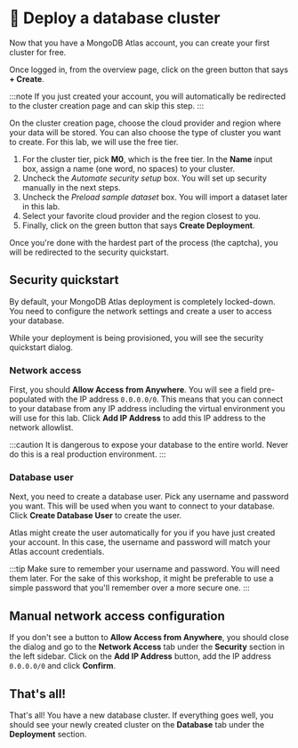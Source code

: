 
# 👐 Deploy a database cluster

Now that you have a MongoDB Atlas account, you can create your first cluster for free.

Once logged in, from the overview page, click on the green button that says **+ Create**.

<Screenshot url="https://cloud.mongodb.com" src="img/screenshots/20-mongodb-atlas/2-create-cluster/1-overview.png" alt="Overview screenshot" />

:::note
If you just created your account, you will automatically be redirected to the cluster creation page and can skip this step.
:::

On the cluster creation page, choose the cloud provider and region where your data will be stored. You can also choose the type of cluster you want to create. For this lab, we will use the free tier.

1. For the cluster tier, pick **M0**, which is the free tier. In the **Name** input box, assign a name (one word, no spaces) to your cluster.
1. Uncheck the *Automate security setup* box. You will set up security manually in the next steps.
1. Uncheck the *Preload sample dataset* box. You will import a dataset later in this lab.
1. Select your favorite cloud provider and the region closest to you.
1. Finally, click on the green button that says **Create Deployment**.

<Screenshot url="https://cloud.mongodb.com" src="img/screenshots/20-mongodb-atlas/2-create-cluster/2-deploy-database.png" alt="Create cluster screenshot" />

Once you're done with the hardest part of the process (the captcha), you will be redirected to the security quickstart.

## Security quickstart

By default, your MongoDB Atlas deployment is completely locked-down. You need to configure the network settings and create a user to access your database.

While your deployment is being provisioned, you will see the security quickstart dialog.

### Network access

First, you should **Allow Access from Anywhere**. You will see a field pre-populated with the IP address `0.0.0.0/0`. This means that you can connect to your database from any IP address including the virtual environment you will use for this lab. Click **Add IP Address** to add this IP address to the network allowlist.

:::caution
It is dangerous to expose your database to the entire world. Never do this is a real production environment.
:::

### Database user

Next, you need to create a database user. Pick any username and password you want. This will be used when you want to connect to your database. Click **Create Database User** to create the user.

Atlas might create the user automatically for you if you have just created your account. In this case, the username and password will match your Atlas account credentials.

:::tip
Make sure to remember your username and password. You will need them later. For the sake of this workshop, it might be preferable to use a simple password that you'll remember over a more secure one.
:::

## Manual network access configuration

If you don't see a button to **Allow Access from Anywhere**, you should close the dialog and go to the **Network Access** tab under the **Security** section in the left sidebar. Click on the **Add IP Address** button, add the IP address `0.0.0.0/0` and click **Confirm**.

## That's all!

That's all! You have a new database cluster. If everything goes well, you should see your newly created cluster on the **Database** tab under the **Deployment** section.

<Screenshot url="https://cloud.mongodb.com" src="img/screenshots/20-mongodb-atlas/2-create-cluster/3-database-deployment.png" alt="Screenshot of the database deployment screen" />